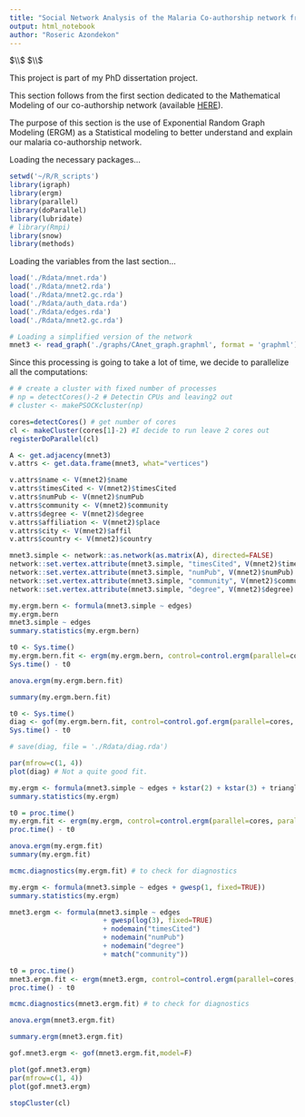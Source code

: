 ```yaml
---
title: "Social Network Analysis of the Malaria Co-authorship network from Benin"
output: html_notebook
author: "Roseric Azondekon"
---
```

$\\$
$\\$

This project is part of my PhD dissertation project.

This section follows from the first section dedicated to the Mathematical Modeling of our co-authorship network (available [HERE](http://#)).

The purpose of this section is the use of Exponential Random Graph Modeling (ERGM) as a  Statistical modeling to better understand and explain our malaria co-authorship network.

Loading the necessary packages...
```r
setwd('~/R/R_scripts')
library(igraph)
library(ergm)
library(parallel)
library(doParallel)
library(lubridate)
# library(Rmpi)
library(snow)
library(methods)
```

Loading the variables from the last section...
```r
load('./Rdata/mnet.rda')
load('./Rdata/mnet2.rda')
load('./Rdata/mnet2.gc.rda')
load('./Rdata/auth_data.rda')
load('./Rdata/edges.rda')
load('./Rdata/mnet2.gc.rda')

# Loading a simplified version of the network
mnet3 <- read_graph('./graphs/CAnet_graph.graphml', format = 'graphml')
```

Since this processing is going to take a lot of time, we decide to parallelize all the computations:
```r
# # create a cluster with fixed number of processes
# np = detectCores()-2 # Detectin CPUs and leaving2 out
# cluster <- makePSOCKcluster(np)

cores=detectCores() # get number of cores
cl <- makeCluster(cores[1]-2) #I decide to run leave 2 cores out
registerDoParallel(cl)
```

```r
A <- get.adjacency(mnet3)
v.attrs <- get.data.frame(mnet3, what="vertices")

v.attrs$name <- V(mnet2)$name
v.attrs$timesCited <- V(mnet2)$timesCited
v.attrs$numPub <- V(mnet2)$numPub
v.attrs$community <- V(mnet2)$community
v.attrs$degree <- V(mnet2)$degree
v.attrs$affiliation <- V(mnet2)$place
v.attrs$city <- V(mnet2)$affil
v.attrs$country <- V(mnet2)$country
```

```r
mnet3.simple <- network::as.network(as.matrix(A), directed=FALSE)
network::set.vertex.attribute(mnet3.simple, "timesCited", V(mnet2)$timesCited)
network::set.vertex.attribute(mnet3.simple, "numPub", V(mnet2)$numPub)
network::set.vertex.attribute(mnet3.simple, "community", V(mnet2)$community)
network::set.vertex.attribute(mnet3.simple, "degree", V(mnet2)$degree)
```



```r
my.ergm.bern <- formula(mnet3.simple ~ edges)
my.ergm.bern
mnet3.simple ~ edges
summary.statistics(my.ergm.bern)
```

```r
t0 <- Sys.time()
my.ergm.bern.fit <- ergm(my.ergm.bern, control=control.ergm(parallel=cores, parallel.type="PSOCK", MCMC.interval=1024*10,  MCMC.burnin=1024*16, MCMC.samplesize=1024*10))
Sys.time() - t0
```

```r
anova.ergm(my.ergm.bern.fit)
```

```r
summary(my.ergm.bern.fit)
```

```r
t0 <- Sys.time()
diag <- gof(my.ergm.bern.fit, control=control.gof.ergm(parallel=cores, parallel.type="PSOCK", MCMC.interval=1024*10))
Sys.time() - t0
```

```r
# save(diag, file = './Rdata/diag.rda')
```


```r
par(mfrow=c(1, 4))
plot(diag) # Not a quite good fit.
```



```r
my.ergm <- formula(mnet3.simple ~ edges + kstar(2) + kstar(3) + triangle)
summary.statistics(my.ergm)
```

```r
t0 = proc.time()
my.ergm.fit <- ergm(my.ergm, control=control.ergm(parallel=cores, parallel.type="PSOCK", MCMC.interval=1024*10,  MCMC.burnin=MCMC.interval*16, MCMC.samplesize=1024*10))
proc.time() - t0
```

```r
anova.ergm(my.ergm.fit)
summary(my.ergm.fit)
```

```r
mcmc.diagnostics(my.ergm.fit) # to check for diagnostics
```


```r
my.ergm <- formula(mnet3.simple ~ edges + gwesp(1, fixed=TRUE))
summary.statistics(my.ergm)
```

```r
mnet3.ergm <- formula(mnet3.simple ~ edges 
                       + gwesp(log(3), fixed=TRUE)
                       + nodemain("timesCited") 
                       + nodemain("numPub")
                       + nodemain("degree") 
                       + match("community"))
```

```r
t0 = proc.time()
mnet3.ergm.fit <- ergm(mnet3.ergm, control=control.ergm(parallel=cores, parallel.type="PSOCK"))
proc.time() - t0
```

```r
mcmc.diagnostics(mnet3.ergm.fit) # to check for diagnostics
```

```r
anova.ergm(mnet3.ergm.fit)
```

```r
summary.ergm(mnet3.ergm.fit)
```

```r
gof.mnet3.ergm <- gof(mnet3.ergm.fit,model=F)
```

```r
plot(gof.mnet3.ergm)
par(mfrow=c(1, 4))
plot(gof.mnet3.ergm)
```






```r
stopCluster(cl)
```

